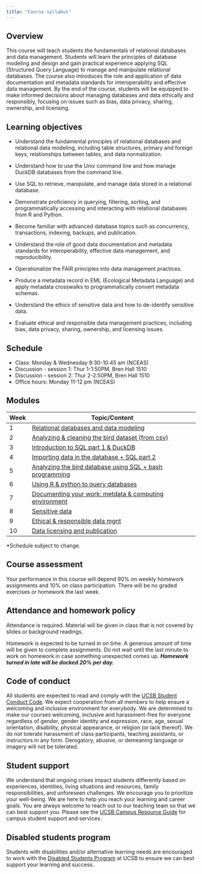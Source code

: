 ```yaml
---
title: "Course syllabus"
---
```


## Overview

This course will teach students the fundamentals of relational databases and data management. Students will learn the principles of database modeling and design and gain practical experience applying SQL (Structured Query Language) to manage and manipulate relational databases. The course also introduces the role and application of data documentation and metadata standards for interoperability and effective data management. By the end of the course, students will be equipped to make informed decisions about managing databases and data ethically and responsibly, focusing on issues such as bias, data privacy, sharing, ownership, and licensing.

## Learning objectives

-   Understand the fundamental principles of relational databases and relational data modeling, including table structures, primary and foreign keys, relationships between tables, and data normalization.

-   Understand how to use the Unix command line and how manage DuckDB databases from the command line.

-   Use SQL to retrieve, manipulate, and manage data stored in a relational database.

-   Demonstrate proficiency in querying, filtering, sorting, and programmatically accessing and interacting with relational databases from R and Python.

-   Become familiar with advanced database topics such as concurrency, transactions, indexing, backups, and publication.

-   Understand the role of good data documentation and metadata standards for interoperability, effective data management, and reproducibility.

-   Operationalize the FAIR principles into data management practices.

-   Produce a metadata record in EML (Ecological Metadata Language) and apply metadata crosswalks to programmatically convert metadata schemas.

-   Understand the ethics of sensitive data and how to de-identify sensitive data.

-   Evaluate ethical and responsible data management practices, including bias, data privacy, sharing, ownership, and licensing issues.

## Schedule

- Class: Monday & Wednesday 9:30-10:45 am (NCEAS)
- Discussion - session 1: Thur 1-1:50PM, Bren Hall 1510
- Discussion - session 2: Thur 2-2:50PM, Bren Hall 1510
- Office hours: Monday 11-12 pm (NCEAS)


## Modules

| Week | Topic/Content                                                          |
|------|------------------------------------------------------------------------|
| 1    | [Relational databases and data modeling](modules/week01/index-01.qmd)  |
| 2    | [Analyzing & cleaning the bird dataset (from csv)](modules/week02/index-02.qmd) |
| 3    | [Introduction to SQL part 1 & DuckDB](modules/week03/index-03.qmd)            |
| 4    | [Importing data in the database + SQL part 2](modules/week04/index-04.qmd)          |
| 5    | [Analyzing the bird database using SQL + bash programming](modules/week05/index-05.qmd)   |
| 6    | [Using R & python to query databases](modules/week06/index-06.qmd)     |
| 7    | [Documenting your work: metdata & computing environment](modules/week07/index-07.qmd)|
| 8    | [Sensitive data](modules/week08/index-08.qmd)                          |
| 9    | [Ethical & responsible data mgnt](modules/week09/index-09.qmd)         |
| 10   | [Data licensing and publication](modules/week10/index-10.qmd)          |
 
\*Schedule subject to change.

## Course assessment

Your performance in this course will depend 90% on weekly homework assignments and 10% on class participation. There will be no graded exercises or homework the last week.

## Attendance and homework policy

Attendance is required. Material will be given in class that is not covered by slides or background readings.

Homework is expected to be turned in on time. A generous amount of time will be given to complete assignments. Do not wait until the last minute to work on homework in case something unexpected comes up. ***Homework turned in late will be docked 20% per day.***

## Code of conduct

All students are expected to read and comply with the [UCSB Student Conduct Code](http://www.sa.ucsb.edu/regulations/student-conduct-code/student-conduct-code). We expect cooperation from all members to help ensure a welcoming and inclusive environment for everybody. We are determined to make our courses welcoming, inclusive and harassment-free for everyone regardless of gender, gender identity and expression, race, age, sexual orientation, disability, physical appearance, or religion (or lack thereof). We do not tolerate harassment of class participants, teaching assistants, or instructors in any form. Derogatory, abusive, or demeaning language or imagery will not be tolerated.

## Student support

We understand that ongoing crises impact students differently based on experiences, identities, living situations and resources, family responsibilities, and unforeseen challenges. We encourage you to prioritize your well-being. We are here to help you reach your learning and career goals. You are always welcome to reach out to our teaching team so that we can best support you. Please see the [UCSB Campus Resource Guide](https://www.ucsb.edu/students) for campus student support and services.

## Disabled students program

Students with disabilities and/or alternative learning needs are encouraged to work with the [Disabled Students Program](https://dsp.sa.ucsb.edu/) at UCSB to ensure we can best support your learning and success.
